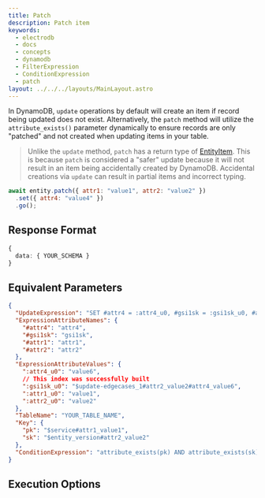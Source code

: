 ```yaml
---
title: Patch
description: Patch item
keywords:
  - electrodb
  - docs
  - concepts
  - dynamodb
  - FilterExpression
  - ConditionExpression
  - patch
layout: ../../../layouts/MainLayout.astro
---
```



<ExampleSetup />

In DynamoDB, `update` operations by default will create an item if record being updated does not exist. Alternatively, the `patch` method will utilize the `attribute_exists()` parameter dynamically to ensure records are only "patched" and not created when updating items in your table.

> Unlike the `update` method, `patch` has a return type of [EntityItem](/en/reference/typescript#entityitem-type). This is because `patch` is considered a "safer" update because it will not result in an item being accidentally created by DynamoDB. Accidental creations via `update` can result in partial items and incorrect typing.

```javascript
await entity.patch({ attr1: "value1", attr2: "value2" })
  .set({ attr4: "value4" })
  .go();
```

## Response Format
```typescript
{
  data: { YOUR_SCHEMA }
}
```

## Equivalent Parameters
```json
{
  "UpdateExpression": "SET #attr4 = :attr4_u0, #gsi1sk = :gsi1sk_u0, #attr1 = :attr1_u0, #attr2 = :attr2_u0",
  "ExpressionAttributeNames": {
    "#attr4": "attr4",
    "#gsi1sk": "gsi1sk",
    "#attr1": "attr1",
    "#attr2": "attr2"
  },
  "ExpressionAttributeValues": {
    ":attr4_u0": "value6",
    // This index was successfully built
    ":gsi1sk_u0": "$update-edgecases_1#attr2_value2#attr4_value6",
    ":attr1_u0": "value1",
    ":attr2_u0": "value2"
  },
  "TableName": "YOUR_TABLE_NAME",
  "Key": {
    "pk": "$service#attr1_value1",
    "sk": "$entity_version#attr2_value2"
  },
  "ConditionExpression": "attribute_exists(pk) AND attribute_exists(sk)"
}
```

## Execution Options


<PartialExample name="Filters" />
